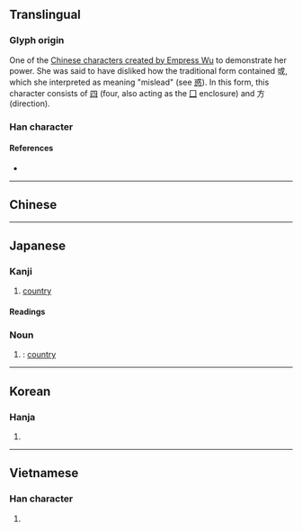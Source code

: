 {{also|國|国}}
{{character info/new}}
==Translingual==

===Glyph origin===
One of the [[Wikipedia:Chinese characters of Empress Wu|Chinese characters created by Empress Wu]] to demonstrate her power. She was said to have disliked how the traditional form contained 或, which she interpreted as meaning "mislead" (see [[惑]]). In this form, this character consists of [[四]] (four, also acting as the [[Index:Chinese radical/囗|囗]] enclosure) and 方 (direction).

===Han character===
{{Han char|rn=31|rad=囗|as=06|sn=9|four=|canj=WCYS|ids=⿴四方}}

====References====
* {{Han ref|kx=0218.110|dkj=04759|dj=0446.130|hdz=10718.080|uh=5700|ud=22272}}

----

==Chinese==
{{zh-see|國|v}}

----

==Japanese==

===Kanji===
{{ja-kanji|rs=囗06}}

# [[country]]

====Readings====
{{ja-readings
|goon=こく
|kanon=こく
|kun=くに-}}

===Noun===
{{ja-kanjitab|くに|yomi=kun}}
{{ja-noun|くに}}

# {{alternative form of|ja|国}}: [[country]]

----

==Korean==

===Hanja===
{{ko-hanja|hangeul=국|rv=guk|mr=kuk}}

# {{rfdef|ko|sort=囗06}}

----

==Vietnamese==

===Han character===
{{vi-hantu|[[hữu]]|rs=囗06}}

# {{rfdef|vi|sort=囗06}}
